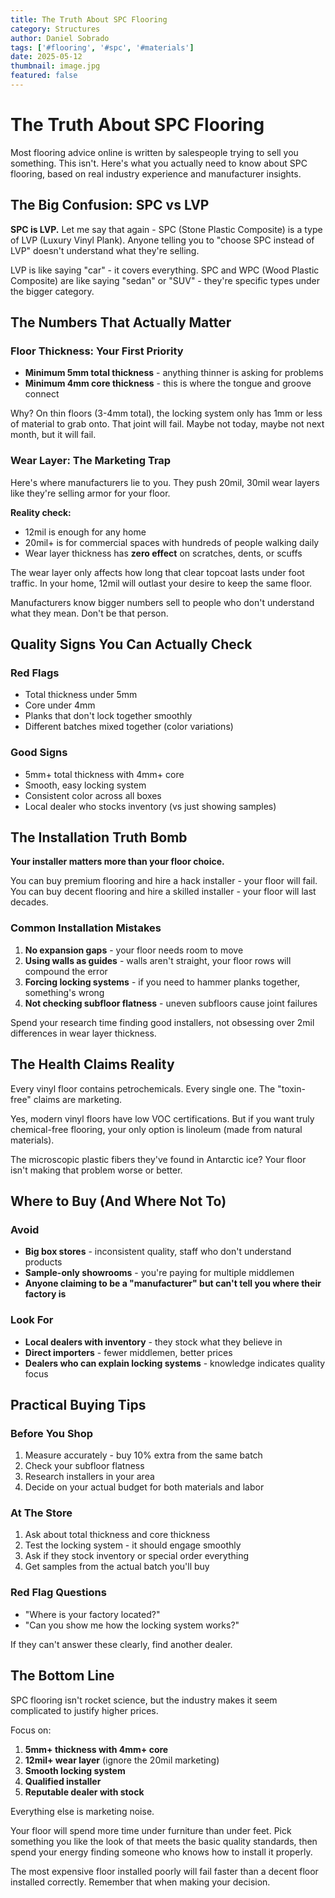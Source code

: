 ```yaml
---
title: The Truth About SPC Flooring
category: Structures
author: Daniel Sobrado
tags: ['#flooring', '#spc', '#materials']
date: 2025-05-12
thumbnail: image.jpg
featured: false
---
```


# The Truth About SPC Flooring

Most flooring advice online is written by salespeople trying to sell you something. This isn't. Here's what you actually need to know about SPC flooring, based on real industry experience and manufacturer insights.

## The Big Confusion: SPC vs LVP

**SPC is LVP.** Let me say that again - SPC (Stone Plastic Composite) is a type of LVP (Luxury Vinyl Plank). Anyone telling you to "choose SPC instead of LVP" doesn't understand what they're selling.

LVP is like saying "car" - it covers everything. SPC and WPC (Wood Plastic Composite) are like saying "sedan" or "SUV" - they're specific types under the bigger category.

## The Numbers That Actually Matter

### Floor Thickness: Your First Priority

- **Minimum 5mm total thickness** - anything thinner is asking for problems
- **Minimum 4mm core thickness** - this is where the tongue and groove connect

Why? On thin floors (3-4mm total), the locking system only has 1mm or less of material to grab onto. That joint will fail. Maybe not today, maybe not next month, but it will fail.

### Wear Layer: The Marketing Trap

Here's where manufacturers lie to you. They push 20mil, 30mil wear layers like they're selling armor for your floor.

**Reality check:**
- 12mil is enough for any home
- 20mil+ is for commercial spaces with hundreds of people walking daily
- Wear layer thickness has **zero effect** on scratches, dents, or scuffs

The wear layer only affects how long that clear topcoat lasts under foot traffic. In your home, 12mil will outlast your desire to keep the same floor.

Manufacturers know bigger numbers sell to people who don't understand what they mean. Don't be that person.

## Quality Signs You Can Actually Check

### Red Flags
- Total thickness under 5mm
- Core under 4mm  
- Planks that don't lock together smoothly
- Different batches mixed together (color variations)

### Good Signs
- 5mm+ total thickness with 4mm+ core
- Smooth, easy locking system
- Consistent color across all boxes
- Local dealer who stocks inventory (vs just showing samples)

## The Installation Truth Bomb

**Your installer matters more than your floor choice.** 

You can buy premium flooring and hire a hack installer - your floor will fail. You can buy decent flooring and hire a skilled installer - your floor will last decades.

### Common Installation Mistakes
1. **No expansion gaps** - your floor needs room to move
2. **Using walls as guides** - walls aren't straight, your floor rows will compound the error
3. **Forcing locking systems** - if you need to hammer planks together, something's wrong
4. **Not checking subfloor flatness** - uneven subfloors cause joint failures

Spend your research time finding good installers, not obsessing over 2mil differences in wear layer thickness.

## The Health Claims Reality

Every vinyl floor contains petrochemicals. Every single one. The "toxin-free" claims are marketing.

Yes, modern vinyl floors have low VOC certifications. But if you want truly chemical-free flooring, your only option is linoleum (made from natural materials).

The microscopic plastic fibers they've found in Antarctic ice? Your floor isn't making that problem worse or better.

## Where to Buy (And Where Not To)

### Avoid
- **Big box stores** - inconsistent quality, staff who don't understand products
- **Sample-only showrooms** - you're paying for multiple middlemen
- **Anyone claiming to be a "manufacturer" but can't tell you where their factory is**

### Look For
- **Local dealers with inventory** - they stock what they believe in
- **Direct importers** - fewer middlemen, better prices
- **Dealers who can explain locking systems** - knowledge indicates quality focus

## Practical Buying Tips

### Before You Shop
1. Measure accurately - buy 10% extra from the same batch
2. Check your subfloor flatness
3. Research installers in your area
4. Decide on your actual budget for both materials and labor

### At The Store
1. Ask about total thickness and core thickness
2. Test the locking system - it should engage smoothly
3. Ask if they stock inventory or special order everything
4. Get samples from the actual batch you'll buy

### Red Flag Questions
- "Where is your factory located?"
- "Can you show me how the locking system works?"

If they can't answer these clearly, find another dealer.

## The Bottom Line

SPC flooring isn't rocket science, but the industry makes it seem complicated to justify higher prices.

Focus on:
1. **5mm+ thickness with 4mm+ core**
2. **12mil+ wear layer** (ignore the 20mil marketing)
3. **Smooth locking system**
4. **Qualified installer**
5. **Reputable dealer with stock**

Everything else is marketing noise.

Your floor will spend more time under furniture than under feet. Pick something you like the look of that meets the basic quality standards, then spend your energy finding someone who knows how to install it properly.

The most expensive floor installed poorly will fail faster than a decent floor installed correctly. Remember that when making your decision.

